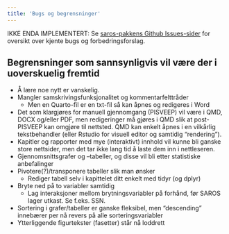 ```yaml
---
title: 'Bugs og begrensninger'
---
```


IKKE ENDA IMPLEMENTERT: Se [saros-pakkens Github Issues-sider](www.github.com/NIFU-NO/saros/issues) for oversikt over kjente bugs og forbedringsforslag.

## Begrensninger som sannsynligvis vil være der i uoverskuelig fremtid
-   Å lære noe nytt er vanskelig.
-   Mangler samskrivingsfunksjonalitet og kommentarfelttråder
    -   Men en Quarto-fil er en txt-fil så kan åpnes og redigeres i Word
-   Det som klargjøres for manuell gjennomgang (PISVEEP) vil være i QMD, DOCX og/eller PDF, men redigeringer må gjøres i QMD slik at post-PISVEEP kan omgjøre til nettsted. QMD kan enkelt åpnes i en vilkårlig tekstbehandler (eller Rstudio for visuell editor og samtidig "rendering").
-   Kapitler og rapporter med mye (interaktivt) innhold vil kunne bli ganske store nettsider, men det tar ikke lang tid å laste dem inn i nettleseren. 
-   Gjennomsnittsgrafer og –tabeller, og disse vil bli etter statistiske anbefalinger
-   Pivotere(?)/transponere tabeller slik man ønsker
    -   Rediger tabell selv i kapittelet ditt enkelt med tidyr (og dplyr)
-   Bryte ned på to variabler samtidig
    -   Lag interaksjoner mellom brytningsvariabler på forhånd, før SAROS lager utkast. Se f.eks. SSN.
-   Sortering i grafer/tabeller er ganske fleksibel, men "descending" innebærer per nå revers på alle sorteringsvariabler
-   Ytterliggende figurtekster (fasetter) står nå loddrett


